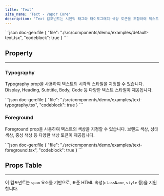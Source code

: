 ```yaml
---
title: 'Text'
site_name: 'Text - Vapor Core'
description: 'Text 컴포넌트는 시멘틱 태그와 타이포그래피·색상 토큰을 조합하여 텍스트 스타일을 설정합니다.'
---
```


<Demo name="default-text">
```json doc-gen:file
{
    "file": "./src/components/demo/examples/default-text.tsx",
    "codeblock": true
}
```
</Demo>

## Property

---

### Typography

Typography prop을 사용하여 텍스트의 시각적 스타일을 지정할 수 있습니다. Display, Heading, Subtitle, Body, Code 등 다양한 텍스트 스타일이 제공됩니다.

<Demo name="text-typography">
```json doc-gen:file
{
    "file": "./src/components/demo/examples/text-typography.tsx",
    "codeblock": true
}
```
</Demo>

### Foreground

Foreground prop을 사용하여 텍스트의 색상을 지정할 수 있습니다. 브랜드 색상, 상태 색상, 중성 색상 등 다양한 색상 토큰이 제공됩니다.

<Demo name="text-foreground">
```json doc-gen:file
{
    "file": "./src/components/demo/examples/text-foreground.tsx",
    "codeblock": true
}
```
</Demo>

## Props Table

---

이 컴포넌트는 `span` 요소를 기반으로, 표준 HTML 속성(`className`, `style` 등)을 지원합니다.

<ComponentPropsTable file="text" section="props" />
